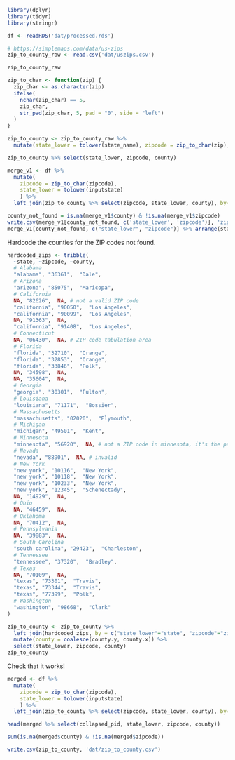
```r
library(dplyr)
library(tidyr)
library(stringr)
```

```r
df <- readRDS('dat/processed.rds')
```

```r
# https://simplemaps.com/data/us-zips
zip_to_county_raw <- read.csv('dat/uszips.csv')
```

```r
zip_to_county_raw
```

```r
zip_to_char <- function(zip) {
  zip_char <- as.character(zip)
  ifelse(
    nchar(zip_char) == 5,
    zip_char,
    str_pad(zip_char, 5, pad = "0", side = "left")
  )
}
```

```r
zip_to_county <- zip_to_county_raw %>%
  mutate(state_lower = tolower(state_name), zipcode = zip_to_char(zip), county=county_name)

zip_to_county %>% select(state_lower, zipcode, county)
```

```r
merge_v1 <- df %>%
  mutate(
    zipcode = zip_to_char(zipcode),
    state_lower = tolower(inputstate)
    ) %>%
  left_join(zip_to_county %>% select(zipcode, state_lower, county), by=c('state_lower'='state_lower', 'zipcode'='zipcode'))
```

```r
county_not_found = is.na(merge_v1$county) & !is.na(merge_v1$zipcode)
write.csv(merge_v1[county_not_found, c('state_lower', 'zipcode')], 'zips_not_found.csv')
merge_v1[county_not_found, c("state_lower", "zipcode")] %>% arrange(state_lower, zipcode)
```

Hardcode the counties for the ZIP codes not found.
```r
hardcoded_zips <- tribble(
  ~state, ~zipcode, ~county,
  # Alabama
  "alabama", "36361",  "Dale",
  # Arizona
  "arizona", "85075",  "Maricopa",
  # California
  NA, "82626",  NA, # not a valid ZIP code
  "california", "90050",  "Los Angeles",
  "california", "90099",  "Los Angeles",
  NA, "91363",  NA,
  "california", "91408",  "Los Angeles",
  # Connecticut
  NA, "06430",  NA, # ZIP code tabulation area
  # Florida
  "florida", "32710",  "Orange",
  "florida", "32853",  "Orange",
  "florida", "33846",  "Polk",
  NA, "34598",  NA,
  NA, "35604",  NA,
  # Georgia
  "georgia", "30301",  "Fulton",
  # Louisiana
  "louisiana", "71171",  "Bossier",
  # Massachusetts
  "massachusetts", "02020",  "Plymouth",
  # Michigan
  "michigan", "49501",  "Kent",
  # Minnesota
  "minnesota", "56920",  NA, # not a ZIP code in minnesota, it's the parcel return service in DC (?)
  # Nevada
  "nevada", "88901",  NA, # invalid
  # New York
  "new york", "10116",  "New York",
  "new york", "10118",  "New York",
  "new york", "10233",  "New York",
  "new york", "12345",  "Schenectady",
  NA, "14929",  NA,
  # Ohio
  NA, "46459",  NA,
  # Oklahoma
  NA, "70412",  NA,
  # Pennsylvania
  NA, "39883",  NA,
  # South Carolina
  "south carolina", "29423",  "Charleston",
  # Tennessee
  "tennessee", "37320",  "Bradley",
  # Texas
  NA, "70109",  NA,
  "texas", "73301",  "Travis",
  "texas", "73344",  "Travis",
  "texas", "77399",  "Polk",
  # Washington
  "washington", "98668",  "Clark"
)
```

```r
zip_to_county <- zip_to_county %>%
  left_join(hardcoded_zips, by = c("state_lower"="state", "zipcode"="zipcode")) %>%
  mutate(county = coalesce(county.y, county.x)) %>%
  select(state_lower, zipcode, county)
zip_to_county
```

Check that it works!
```r
merged <- df %>%
  mutate(
    zipcode = zip_to_char(zipcode),
    state_lower = tolower(inputstate)
    ) %>%
  left_join(zip_to_county %>% select(zipcode, state_lower, county), by=c('state_lower'='state_lower', 'zipcode'='zipcode'))
```

```r
head(merged %>% select(collapsed_pid, state_lower, zipcode, county))
```

```r
sum(is.na(merged$county) & !is.na(merged$zipcode))
```

```r
write.csv(zip_to_county, 'dat/zip_to_county.csv')
```